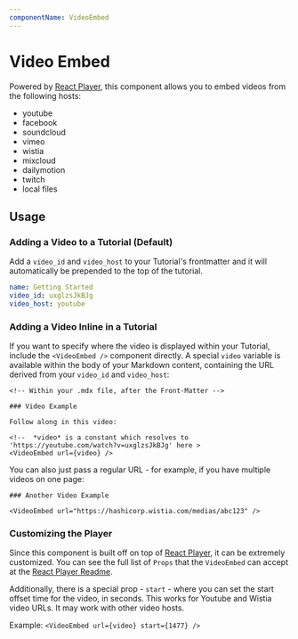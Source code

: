 ```yaml
---
componentName: VideoEmbed
---
```


# Video Embed

Powered by [React Player](https://github.com/CookPete/react-player), this component allows you to embed videos from the following hosts:

- youtube
- facebook
- soundcloud
- vimeo
- wistia
- mixcloud
- dailymotion
- twitch
- local files

## Usage

### Adding a Video to a Tutorial (Default)

Add a `video_id` and `video_host` to your Tutorial's frontmatter and it will automatically be prepended to the top of the tutorial.

```yml
name: Getting Started
video_id: uxglzsJkBJg
video_host: youtube
```

### Adding a Video Inline in a Tutorial

If you want to specify where the video is displayed within your Tutorial, include the `<VideoEmbed />` component directly. A special `video` variable is available within the body of your Markdown content, containing the URL derived from your `video_id` and `video_host`:

```mdx
<!-- Within your .mdx file, after the Front-Matter -->

### Video Example

Follow along in this video:

<!--  *video* is a constant which resolves to  'https://youtube.com/watch?v=uxglzsJkBJg' here >
<VideoEmbed url={video} />
```

You can also just pass a regular URL - for example, if you have multiple videos on one page:

```mdx
### Another Video Example

<VideoEmbed url="https://hashicorp.wistia.com/medias/abc123" />
```

### Customizing the Player

Since this component is built off on top of [React Player](https://github.com/CookPete/react-player), it can be extremely customized. You can see the full list of `Props` that the `VideoEmbed` can accept at the [React Player Readme](https://github.com/CookPete/react-player#props).

Additionally, there is a special prop - `start` - where you can set the start offset time for the video, in seconds. This works for Youtube and Wistia video URLs. It may work with other video hosts.

Example:
`<VideoEmbed url={video} start={1477} />`
